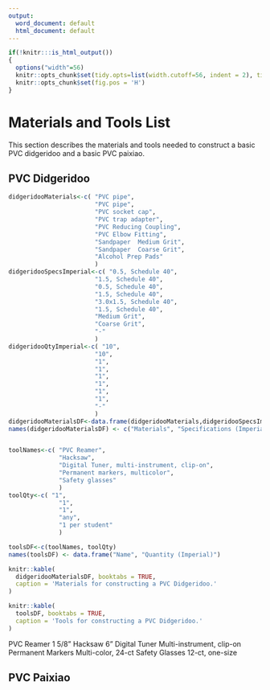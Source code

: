 ```yaml
---
output:
  word_document: default
  html_document: default
---
```

```r
if(!knitr:::is_html_output())
{
  options("width"=56)
  knitr::opts_chunk$set(tidy.opts=list(width.cutoff=56, indent = 2), tidy = TRUE)
  knitr::opts_chunk$set(fig.pos = 'H')
}
```
# Materials and Tools List

This section describes the materials and tools needed to construct a basic PVC didgeridoo and a basic PVC paixiao.

## PVC Didgeridoo

```r
didgeridooMaterials<-c( "PVC pipe", 
                        "PVC pipe", 
                        "PVC socket cap", 
                        "PVC trap adapter",
                        "PVC Reducing Coupling",
                        "PVC Elbow Fitting",
                        "Sandpaper	Medium Grit",
                        "Sandpaper	Coarse Grit",
                        "Alcohol Prep Pads"
                        )
didgeridooSpecsImperial<-c( "0.5, Schedule 40", 
                        "1.5, Schedule 40", 
                        "0.5, Schedule 40", 
                        "1.5, Schedule 40",
                        "3.0x1.5, Schedule 40",
                        "1.5, Schedule 40",
                        "Medium Grit",
                        "Coarse Grit",
                        "-"
                        )
didgeridooQtyImperial<-c( "10", 
                        "10", 
                        "1", 
                        "1",
                        "1",
                        "1",
                        "1",
                        "1",
                        "-"
                        )
didgeridooMaterialsDF<-data.frame(didgeridooMaterials,didgeridooSpecsImperial,didgeridooQtyImperial)
names(didgeridooMaterialsDF) <- c("Materials", "Specifications (Imperial)", "Quantity (Imperial)")


toolNames<-c( "PVC Reamer", 
              "Hacksaw", 
              "Digital Tuner, multi-instrument, clip-on", 
              "Permanent markers, multicolor",
              "Safety glasses"
              )
toolQty<-c( "1", 
              "1", 
              "1", 
              "any",
              "1 per student"
              )

toolsDF<-c(toolNames, toolQty)
names(toolsDF) <- data.frame("Name", "Quantity (Imperial)")
```

```r
knitr::kable(
  didgeridooMaterialsDF, booktabs = TRUE,
  caption = 'Materials for constructing a PVC Didgeridoo.'
)
```

```r
knitr::kable(
  toolsDF, booktabs = TRUE,
  caption = 'Tools for constructing a PVC Didgeridoo.'
)
```


PVC Reamer	1 5/8"
Hacksaw	6"
Digital Tuner	Multi-instrument, clip-on
Permanent Markers	Multi-color, 24-ct
Safety Glasses	12-ct, one-size


## PVC Paixiao
